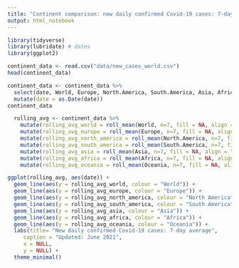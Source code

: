 ```yaml
---
title: "Continent comparison: new daily confirmed Covid-19 cases: 7-day average"
output: html_notebook
---
```

```r
library(tidyverse)
library(lubridate) # dates
library(ggplot2)
```

```r
continent_data <- read.csv("data/new_cases_world.csv")
head(continent_data)
```
```r
continent_data <- continent_data %>% 
  select(date, World, Europe, North.America, South.America, Asia, Africa, Oceania) %>% 
  mutate(date = as.Date(date))
continent_data
```
```r
  rolling_avg <- continent_data %>%
    mutate(rolling_avg_world = roll_mean(World, n=7, fill = NA, align = "right")) %>% 
    mutate(rolling_avg_europe = roll_mean(Europe, n=7, fill = NA, align = "right")) %>% 
    mutate(rolling_avg_north_america = roll_mean(North.America, n=7, fill = NA, align = "right")) %>% 
    mutate(rolling_avg_south_america = roll_mean(South.America, n=7, fill = NA, align = "right")) %>% 
    mutate(rolling_avg_asia = roll_mean(Asia, n=7, fill = NA, align = "right")) %>% 
    mutate(rolling_avg_africa = roll_mean(Africa, n=7, fill = NA, align = "right")) %>% 
    mutate(rolling_avg_oceania = roll_mean(Oceania, n=7, fill = NA, align = "right"))
```

```r
ggplot(rolling_avg, aes(date)) + 
  geom_line(aes(y = rolling_avg_world, colour = "World")) +
  geom_line(aes(y = rolling_avg_europe, colour = "Europe")) +
  geom_line(aes(y = rolling_avg_north_america, colour = "North America")) +
  geom_line(aes(y = rolling_avg_south_america, colour = "South America")) +
  geom_line(aes(y = rolling_avg_asia, colour = "Asia")) +
  geom_line(aes(y = rolling_avg_africa, colour = "Africa")) +
  geom_line(aes(y = rolling_avg_oceania, colour = "Oceania")) +
  labs(title= "New daily confirmed Covid-19 cases: 7-day average",
     caption = "Updated: June 2021",
     x = NULL,
     y = NULL) +
  theme_minimal()
```
